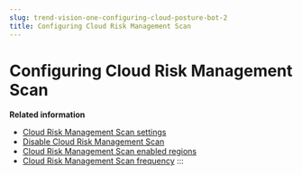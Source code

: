 ```yaml
---
slug: trend-vision-one-configuring-cloud-posture-bot-2
title: Configuring Cloud Risk Management Scan
---
```

# Configuring Cloud Risk Management Scan

**Related information**

- [Cloud Risk Management Scan settings](settings-cloud-posture-2.mdx)
- [Disable Cloud Risk Management Scan](disable-2.mdx)
- [Cloud Risk Management Scan enabled regions](enabled-regions-2.mdx)
- [Cloud Risk Management Scan frequency](frequency-2.mdx)
:::
